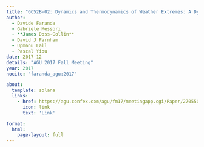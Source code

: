 ```yaml
---
title: "GC52B-02: Dynamics and Thermodynamics of Weather Extremes: A Dynamical Systems Approach"
author:
  - Davide Faranda
  - Gabriele Messori
  - **James Doss-Gollin**
  - David J Farnham
  - Upmanu Lall
  - Pascal Yiou
date: 2017-12
details: "AGU 2017 Fall Meeting"
year: 2017
nocite: "faranda_agu:2017"

about:
  template: solana
  links:
    - href: https://agu.confex.com/agu/fm17/meetingapp.cgi/Paper/270550
      icon: link
      text: 'Link'

format:
  html:
    page-layout: full
---
```


:::{#bibliography}
:::